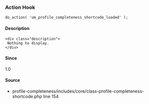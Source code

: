 
<UMBreadCrumb type="action"/>

### Action Hook    
    
```
do_action( 'um_profile_completeness_shortcode_loaded' );
```

#### Description
    <div class="description">
     Nothing to display.
    </div>

#### Since
<div class="description">
1.0
</div>

#### Source
  - <Link href="https://github.com/ultimatemember/profile-completeness/tree/2.2.3/includes/core/class--shortcode.php#L154">profile-completeness/includes/core/class-profile-completeness-shortcode.php</Link> <Link href="https://github.com/ultimatemember/profile-completeness/tree/2.2.3/includes/core/class--shortcode.php#L154">line 154</Link>

